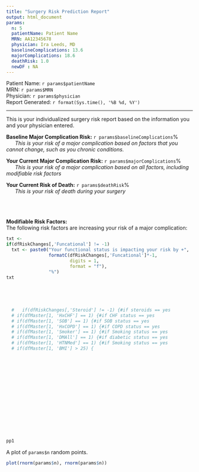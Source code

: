 ```yaml
---
title: "Surgery Risk Prediction Report"
output: html_document
params:
  n: 5
  patientName: Patient Name
  MRN: AA12345678
  physician: Ira Leeds, MD
  baselineComplications: 13.6
  majorComplications: 18.6
  deathRisk: 1.0
  newDF : NA
---
```


Patient Name: `r params$patientName` <br />
MRN: `r params$MRN` <br />
Physician: `r params$physician` <br />
Report Generated: `r format(Sys.time(), '%B %d, %Y')`

-----
This is your individualized surgery risk report based on the information you and your physician entered. <br />

**Baseline Major Complication Risk:** `r params$baselineComplications`% <br />
  &nbsp;&nbsp;&nbsp;&nbsp;&nbsp;&nbsp;*This is your risk of a major complication based on factors that you cannot change, such as you chronic conditions.*

**Your Current Major Complication Risk:** `r params$majorComplications`% <br />
  &nbsp;&nbsp;&nbsp;&nbsp;&nbsp;&nbsp;*This is your risk of a major complication based on all factors, including modifiable risk factors*
  
**Your Current Risk of Death:** `r params$deathRisk`% <br />
  &nbsp;&nbsp;&nbsp;&nbsp;&nbsp;&nbsp;*This is your risk of death during your surgery*


<br /><br /><br />
**Modifiable Risk Factors:**<br />
The following risk factors are increasing your risk of a major complication:

```r
txt <-
if(dfRiskChanges[,'Funcational'] != -1)
  txt <- paste0("Your functional status is impacting your risk by +",
                formatC(dfRiskChanges[,'Funcational']*-1,
                        digits = 1,
                        format = "f"),
                "%")
txt

  
  
  
  
  #   if(dfRiskChanges[,'Steroid'] != -1) {#if steroids == yes
  # if(dfMaster[1, 'HxCHF'] == 1) {#if CHF status == yes
  # if(dfMaster[1, 'SOB'] == 1) {#if SOB status == yes
  # if(dfMaster[1, 'HxCOPD'] == 1) {#if COPD status == yes
  # if(dfMaster[1, 'Smoker'] == 1) {#if Smoking status == yes
  # if(dfMaster[1, 'DMAll'] == 1) {#if diabetic status == yes
  # if(dfMaster[1, 'HTNMed'] == 1) {#if Smoking status == yes
  # if(dfMaster[1, 'BMI'] > 25) {

  
  
  
  
  
```


<br /><br /><br /><br /><br /><br /><br />

```r
pp1
```

A plot of `params$n` random points.

```r
plot(rnorm(params$n), rnorm(params$n))
```